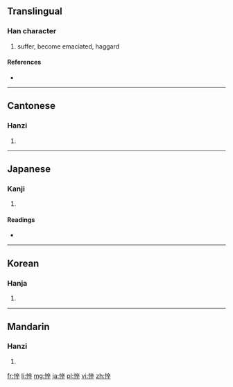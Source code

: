 {{also|忰}}
==Translingual==

===Han character===
{{Han char|rn=61|rad=心|as=08|sn=11|four=9004<sub>8</sub>|canj=心卜人十 (PYOJ)}}

# suffer, become emaciated, haggard

====References====
* {{Han ref|kx=0389.020|dkj=10726|dj=0722.060|hdz=42318.060|uh=60B4|ud=24756|bh=B17C|bd=45436}}

----

==Cantonese==

===Hanzi===
{{yue-hanzi|jyut=|y=seui5, seui6}}

# {{defn|Cantonese|sort=心08}}

----

==Japanese==

===Kanji===
{{ja-kanji|grade=|rs=心08}}

# {{defn|Japanese|sort=心08}}

====Readings====
* {{ja-readings|on=[[すい]] (sui)|kun=[[やつれる]] (yatsureru), [[せがれ]] (segare)}}

----

==Korean==

===Hanja===
{{ko-hanja|hangeul=췌|eumhun=|rv=chwe|mr=ch'we|y=chwey}}

# {{defn|Korean|sort=心08}}

----

==Mandarin==

===Hanzi===
{{cmn-hanzi|pin=[[cuì]] ([[cui4]])|wg=ts'ui<sup>4</sup>}}

# {{defn|Mandarin|sort=心08}}

[[fr:悴]]
[[li:悴]]
[[mg:悴]]
[[ja:悴]]
[[pl:悴]]
[[vi:悴]]
[[zh:悴]]